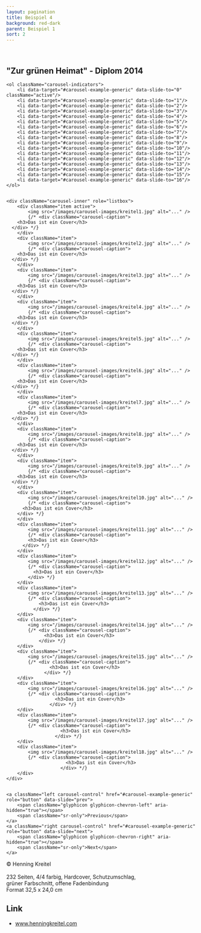 ```yaml
---
layout: pagination
title: Beispiel 4
background: red-dark
parent: Beispiel 1
sort: 2
---
```

<div className="flowing-text">
	<br />
	<h2>"Zur grünen Heimat" - Diplom 2014</h2>

</div>

<div id="carousel-example-generic" className="carousel slide" data-ride="carousel">

	<ol className="carousel-indicators">
		<li data-target="#carousel-example-generic" data-slide-to="0" className="active"/>
		<li data-target="#carousel-example-generic" data-slide-to="1"/>
		<li data-target="#carousel-example-generic" data-slide-to="2"/>
		<li data-target="#carousel-example-generic" data-slide-to="3"/>
		<li data-target="#carousel-example-generic" data-slide-to="4"/>
		<li data-target="#carousel-example-generic" data-slide-to="5"/>
		<li data-target="#carousel-example-generic" data-slide-to="6"/>
		<li data-target="#carousel-example-generic" data-slide-to="7"/>
		<li data-target="#carousel-example-generic" data-slide-to="8"/>
		<li data-target="#carousel-example-generic" data-slide-to="9"/>
		<li data-target="#carousel-example-generic" data-slide-to="10"/>
		<li data-target="#carousel-example-generic" data-slide-to="11"/>
		<li data-target="#carousel-example-generic" data-slide-to="12"/>
		<li data-target="#carousel-example-generic" data-slide-to="13"/>
		<li data-target="#carousel-example-generic" data-slide-to="14"/>
		<li data-target="#carousel-example-generic" data-slide-to="15"/>
		<li data-target="#carousel-example-generic" data-slide-to="16"/>
	</ol>


	<div className="carousel-inner" role="listbox">
		<div className="item active">
			<img src="/images/carousel-images/kreitel1.jpg" alt="..." />
			{/* <div className="carousel-caption">
        <h3>Das ist ein Cover</h3>
      </div> */}
		</div>
		<div className="item">
			<img src="/images/carousel-images/kreitel2.jpg" alt="..." />
			{/* <div className="carousel-caption">
        <h3>Das ist ein Cover</h3>
      </div> */}
		</div>
		<div className="item">
			<img src="/images/carousel-images/kreitel3.jpg" alt="..." />
			{/* <div className="carousel-caption">
        <h3>Das ist ein Cover</h3>
      </div> */}
		</div>
		<div className="item">
			<img src="/images/carousel-images/kreitel4.jpg" alt="..." />
			{/* <div className="carousel-caption">
        <h3>Das ist ein Cover</h3>
      </div> */}
		</div>
		<div className="item">
			<img src="/images/carousel-images/kreitel5.jpg" alt="..." />
			{/* <div className="carousel-caption">
        <h3>Das ist ein Cover</h3>
      </div> */}
		</div>
		<div className="item">
			<img src="/images/carousel-images/kreitel6.jpg" alt="..." />
			{/* <div className="carousel-caption">
        <h3>Das ist ein Cover</h3>
      </div> */}
		</div>
		<div className="item">
			<img src="/images/carousel-images/kreitel7.jpg" alt="..." />
			{/* <div className="carousel-caption">
        <h3>Das ist ein Cover</h3>
      </div> */}
		</div>
		<div className="item">
			<img src="/images/carousel-images/kreitel8.jpg" alt="..." />
			{/* <div className="carousel-caption">
        <h3>Das ist ein Cover</h3>
      </div> */}
		</div>
		<div className="item">
			<img src="/images/carousel-images/kreitel9.jpg" alt="..." />
			{/* <div className="carousel-caption">
        <h3>Das ist ein Cover</h3>
      </div> */}
		</div>
		<div className="item">
			<img src="/images/carousel-images/kreitel10.jpg" alt="..." />
			{/* <div className="carousel-caption">
          <h3>Das ist ein Cover</h3>
        </div> */}
		</div>
		<div className="item">
			<img src="/images/carousel-images/kreitel11.jpg" alt="..." />
			{/* <div className="carousel-caption">
            <h3>Das ist ein Cover</h3>
          </div> */}
		</div>
		<div className="item">
			<img src="/images/carousel-images/kreitel12.jpg" alt="..." />
			{/* <div className="carousel-caption">
              <h3>Das ist ein Cover</h3>
            </div> */}
		</div>
		<div className="item">
			<img src="/images/carousel-images/kreitel13.jpg" alt="..." />
			{/* <div className="carousel-caption">
                <h3>Das ist ein Cover</h3>
              </div> */}
		</div>
		<div className="item">
			<img src="/images/carousel-images/kreitel14.jpg" alt="..." />
			{/* <div className="carousel-caption">
                  <h3>Das ist ein Cover</h3>
                </div> */}
		</div>
		<div className="item">
			<img src="/images/carousel-images/kreitel15.jpg" alt="..." />
			{/* <div className="carousel-caption">
                    <h3>Das ist ein Cover</h3>
                  </div> */}
		</div>
		<div className="item">
			<img src="/images/carousel-images/kreitel16.jpg" alt="..." />
			{/* <div className="carousel-caption">
                      <h3>Das ist ein Cover</h3>
                    </div> */}
		</div>
		<div className="item">
			<img src="/images/carousel-images/kreitel17.jpg" alt="..." />
			{/* <div className="carousel-caption">
                        <h3>Das ist ein Cover</h3>
                      </div> */}
		</div>
		<div className="item">
			<img src="/images/carousel-images/kreitel18.jpg" alt="..." />
			{/* <div className="carousel-caption">
                          <h3>Das ist ein Cover</h3>
                        </div> */}
		</div>
	</div>


	<a className="left carousel-control" href="#carousel-example-generic" role="button" data-slide="prev">
		<span className="glyphicon glyphicon-chevron-left" aria-hidden="true"></span>
		<span className="sr-only">Previous</span>
	</a>
	<a className="right carousel-control" href="#carousel-example-generic" role="button" data-slide="next">
		<span className="glyphicon glyphicon-chevron-right" aria-hidden="true"></span>
		<span className="sr-only">Next</span>
	</a>
</div>

<div className="flowing-text">
	© Henning Kreitel
	<br />
	<br />232 Seiten, 4/4 farbig, Hardcover, Schutzumschlag,
	<br />grüner Farbschnitt, offene Fadenbindung
	<br />Format 32,5 x 24,0 cm
	<h2>Link</h2>
	<ul>
		<li><a href="//www.henningkreitel.com">www.henningkreitel.com</a></li>
	</ul>

</div>
